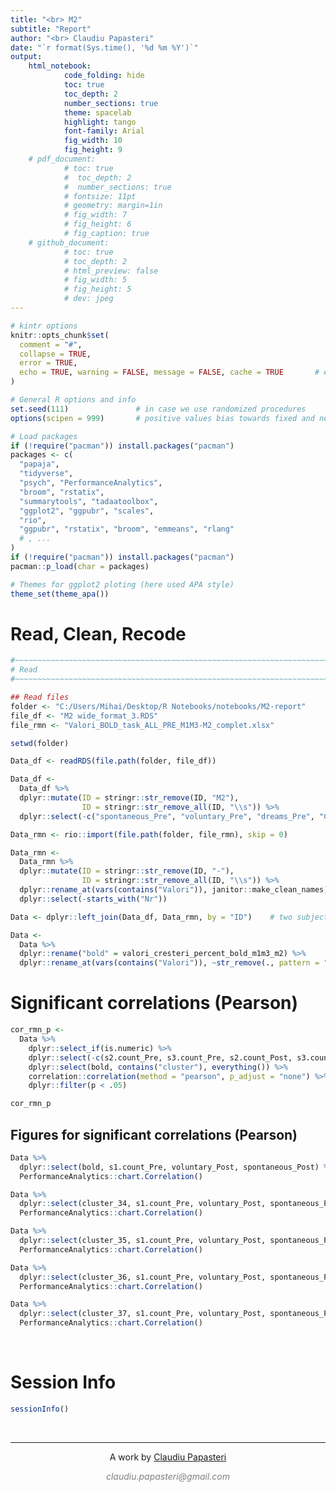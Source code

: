 ```yaml
---
title: "<br> M2" 
subtitle: "Report"
author: "<br> Claudiu Papasteri"
date: "`r format(Sys.time(), '%d %m %Y')`"
output: 
    html_notebook:
            code_folding: hide
            toc: true
            toc_depth: 2
            number_sections: true
            theme: spacelab
            highlight: tango
            font-family: Arial
            fig_width: 10
            fig_height: 9
    # pdf_document: 
            # toc: true
            #  toc_depth: 2
            #  number_sections: true
            # fontsize: 11pt
            # geometry: margin=1in
            # fig_width: 7
            # fig_height: 6
            # fig_caption: true
    # github_document: 
            # toc: true
            # toc_depth: 2
            # html_preview: false
            # fig_width: 5
            # fig_height: 5
            # dev: jpeg
---
```



<!-- Setup -->


```r
# kintr options
knitr::opts_chunk$set(
  comment = "#",
  collapse = TRUE,
  error = TRUE,
  echo = TRUE, warning = FALSE, message = FALSE, cache = TRUE       # echo = False for github_document, but will be folded in html_notebook
)

# General R options and info
set.seed(111)               # in case we use randomized procedures       
options(scipen = 999)       # positive values bias towards fixed and negative towards scientific notation

# Load packages
if (!require("pacman")) install.packages("pacman")
packages <- c(
  "papaja",
  "tidyverse",       
  "psych", "PerformanceAnalytics",          
  "broom", "rstatix",
  "summarytools", "tadaatoolbox",           
  "ggplot2", "ggpubr", "scales",        
  "rio",
  "ggpubr", "rstatix", "broom", "emmeans", "rlang"
  # , ...
)
if (!require("pacman")) install.packages("pacman")
pacman::p_load(char = packages)

# Themes for ggplot2 ploting (here used APA style)
theme_set(theme_apa())
```





<!-- Report -->


# Read, Clean, Recode

```r
#~~~~~~~~~~~~~~~~~~~~~~~~~~~~~~~~~~~~~~~~~~~~~~~~~~~~~~~~~~~~~~~~~~~~~~~~~~~~~~~~~~~~~~~~~~~~~~~~~~~~~~~~~~~~~~~~~~~~~~~~~~~~~~~~~~~~~~~~~~~
# Read
#~~~~~~~~~~~~~~~~~~~~~~~~~~~~~~~~~~~~~~~~~~~~~~~~~~~~~~~~~~~~~~~~~~~~~~~~~~~~~~~~~~~~~~~~~~~~~~~~~~~~~~~~~~~~~~~~~~~~~~~~~~~~~~~~~~~~~~~~~~~

## Read files
folder <- "C:/Users/Mihai/Desktop/R Notebooks/notebooks/M2-report"
file_df <- "M2 wide_format_3.RDS"
file_rmn <- "Valori_BOLD_task_ALL_PRE_M1M3-M2_complet.xlsx"

setwd(folder)

Data_df <- readRDS(file.path(folder, file_df))

Data_df <- 
  Data_df %>% 
  dplyr::mutate(ID = stringr::str_remove(ID, "M2"),
                ID = stringr::str_remove_all(ID, "\\s")) %>%
  dplyr::select(-c("spontaneous_Pre", "voluntary_Pre", "dreams_Pre", "Cond_Pre", "Cond_Post")) 

Data_rmn <- rio::import(file.path(folder, file_rmn), skip = 0)

Data_rmn <- 
  Data_rmn %>% 
  dplyr::mutate(ID = stringr::str_remove(ID, "-"),
                ID = stringr::str_remove_all(ID, "\\s")) %>%
  dplyr::rename_at(vars(contains("Valori")), janitor::make_clean_names) %>%
  dplyr::select(-starts_with("Nr"))

Data <- dplyr::left_join(Data_df, Data_rmn, by = "ID")    # two subjects that are not M2 are excluded

Data <- 
  Data %>%
  dplyr::rename("bold" = valori_cresteri_percent_bold_m1m3_m2) %>%
  dplyr::rename_at(vars(contains("Valori")), ~str_remove(., pattern = "valori_cresteri_percent_bold_m1m3_m2_"))
```


# Significant correlations (Pearson)

```r
cor_rmn_p <- 
  Data %>%
    dplyr::select_if(is.numeric) %>%
    dplyr::select(-c(s2.count_Pre, s3.count_Pre, s2.count_Post, s3.count_Post)) %>%    # s1.count is perfectly correlated with cu s2.count si s3.count
    dplyr::select(bold, contains("cluster"), everything()) %>%                                # bring RMN clusters in front of table
    correlation::correlation(method = "pearson", p_adjust = "none") %>%
    dplyr::filter(p < .05)

cor_rmn_p
```


## Figures for significant correlations (Pearson)

```r
Data %>%
  dplyr::select(bold, s1.count_Pre, voluntary_Post, spontaneous_Post) %>%
  PerformanceAnalytics::chart.Correlation()

Data %>%
  dplyr::select(cluster_34, s1.count_Pre, voluntary_Post, spontaneous_Post) %>%
  PerformanceAnalytics::chart.Correlation()

Data %>%
  dplyr::select(cluster_35, s1.count_Pre, voluntary_Post, spontaneous_Post) %>%
  PerformanceAnalytics::chart.Correlation()

Data %>%
  dplyr::select(cluster_36, s1.count_Pre, voluntary_Post, spontaneous_Post) %>%
  PerformanceAnalytics::chart.Correlation()

Data %>%
  dplyr::select(cluster_37, s1.count_Pre, voluntary_Post, spontaneous_Post) %>%
  PerformanceAnalytics::chart.Correlation()
```

<!--
# Significant correlations (Spearman)

```r
cor_rmn_s <- 
  Data %>%
    dplyr::select_if(is.numeric) %>%
    dplyr::select(-c(s2.count_Pre, s3.count_Pre, s2.count_Post, s3.count_Post)) %>%    # s1.count is perfectly correlated with cu s2.count si s3.count
    dplyr::select(bold, contains("cluster"), everything()) %>%                                # bring RMN clusters in front of table
    correlation::correlation(method = "spearman", p_adjust = "none") %>%
    dplyr::filter(p < .05)

cor_rmn_s
```


## Figures for significant correlations (Spearman)

```r
Data %>%
  dplyr::select(bold, s1.count_Pre, voluntary_Post, spontaneous_Post) %>%
  PerformanceAnalytics::chart.Correlation(method = "spearman")

Data %>%
  dplyr::select(cluster_34, s1.count_Pre, voluntary_Post, spontaneous_Post) %>%
  PerformanceAnalytics::chart.Correlation(method = "spearman")

Data %>%
  dplyr::select(cluster_35, s1.count_Pre, voluntary_Post, spontaneous_Post) %>%
  PerformanceAnalytics::chart.Correlation(method = "spearman")

Data %>%
  dplyr::select(cluster_36, s1.count_Pre, voluntary_Post, spontaneous_Post) %>%
  PerformanceAnalytics::chart.Correlation(method = "spearman")

Data %>%
  dplyr::select(cluster_37, s1.count_Pre, voluntary_Post, spontaneous_Post) %>%
  PerformanceAnalytics::chart.Correlation(method = "spearman")
```
-->

<!--
# NfKB
```r
func_t_box(Data_nfkb_TR, ind = "ID", pre_var = "NFkB_Pre", post_var = "NFkB_Post")

Data_nfkb_TR %>%
  tidyr::pivot_longer(cols = c(NFkB_Pre, NFkB_Post), names_to = "PrePost", values_to = "NFkB") %>%
  rstatix::wilcox_test(NFkB ~ PrePost, paired = TRUE) %>%
  rstatix::add_significance()

func_t_box(Data_nfkb_CTRL, ind = "ID", pre_var = "NFkB_Pre", post_var = "NFkB_Post")

Data_nfkb_CTRL %>%
  tidyr::pivot_longer(cols = c(NFkB_Pre, NFkB_Post), names_to = "PrePost", values_to = "NFkB") %>%
  rstatix::wilcox_test(NFkB ~ PrePost, paired = TRUE) %>%
  rstatix::add_significance()
```

## New Ideas: Correlations Number of memories & remembering

```r
cat("PRE-POST Comparisons by Cond: TR")
Data_unif_long %>%
  dplyr::filter(Cond == "TR") %>% 
  rstatix::wilcox_test(s1.count ~ PrePost, paired = TRUE) %>%
  rstatix::add_significance()

cat("## PRE-POST Comparisons by Cond: CTRL")
Data_unif_long %>%
  dplyr::filter(Cond == "CTRL") %>% 
  rstatix::wilcox_test(s1.count ~ PrePost, paired = TRUE) %>%
  rstatix::add_significance()

cat("## POST-vars Comparisons by Cond")
Data_unif_long %>%
  dplyr::filter(PrePost == "Post") %>%
  rstatix::wilcox_test(s1.count ~ Cond, paired = FALSE) %>%
  rstatix::add_significance()

Data_unif_long %>%
  dplyr::filter(PrePost == "Post") %>% 
    rstatix::t_test(s1.count ~ Cond, paired = FALSE) %>%
    rstatix::add_significance()

Data_unif_long %>%
  dplyr::filter(PrePost == "Post") %>%
  rstatix::wilcox_test(voluntary ~ Cond, paired = FALSE) %>%
  rstatix::add_significance()                   

Data_unif_long %>%
  dplyr::filter(PrePost == "Post") %>%
    rstatix::t_test(voluntary ~ Cond, paired = FALSE) %>%
    rstatix::add_significance()

cat("## Correlation - whole sample")
Data_unif_long %>%
  dplyr::filter(PrePost == "Post") %>%
  dplyr::select(s1.count, spontaneous, voluntary, dreams) %>% 
  PerformanceAnalytics::chart.Correlation()

cat("## Correlation - TR")
Data_unif_long %>%
  dplyr::filter(PrePost == "Post") %>%
  dplyr::filter(Cond == "TR") %>%
  dplyr::select(s1.count, spontaneous, voluntary, dreams) %>% 
  PerformanceAnalytics::chart.Correlation()

cat("## Correlation - CTRL")
Data_unif_long %>%
  dplyr::filter(PrePost == "Post") %>%
  dplyr::filter(Cond == "CTRL") %>%
  dplyr::select(s1.count, spontaneous, voluntary, dreams) %>% 
  PerformanceAnalytics::chart.Correlation()
```

# Data in wide format

```r
Data_unif_wide2 %>%
  dplyr::select(-c(Nume_subiect, Cond)) %>%
    DT::datatable(
      extensions = 'Buttons',
      options = list(pageLength = 10,
                     scrollX='500px',
                     dom = 'Bfrtip',
                     buttons = c('excel', "csv")))

```
-->

<!-- Session Info and License -->

<br>

# Session Info
```r
sessionInfo()    
```

<!-- Footer -->
&nbsp;
<hr />
<p style="text-align: center;">A work by <a href="https://github.com/ClaudiuPapasteri/">Claudiu Papasteri</a></p>
<p style="text-align: center;"><span style="color: #808080;"><em>claudiu.papasteri@gmail.com</em></span></p>
&nbsp;
